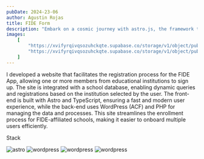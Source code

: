 ```yaml
---
pubDate: 2024-23-06
author: Agustin Rojas
title: FIDE Form
description: "Embark on a cosmic journey with astro.js, the framework that makes interstellar development a breeze. Pair it with Tailwind CSS for a design that's out of this world"
images:
    [
        "https://xvifyrqivqsozuhckqte.supabase.co/storage/v1/object/public/Images/fideform/2.jpeg?t=2024-10-14T00%3A52%3A03.707Z",
        "https://xvifyrqivqsozuhckqte.supabase.co/storage/v1/object/public/Images/fideform/1.jpeg?t=2024-10-14T00%3A51%3A56.424Z"
    ]
---
```



<ProjectImages client:only images={frontmatter.images} />


I developed a website that facilitates the registration process for the FIDE App, allowing one or more members from educational institutions to sign up. The site is integrated with a school database, enabling dynamic queries and registrations based on the institution selected by the user. The front-end is built with Astro and TypeScript, ensuring a fast and modern user experience, while the back-end uses WordPress (ACF) and PHP for managing the data and processes. This site streamlines the enrollment process for FIDE-affiliated schools, making it easier to onboard multiple users efficiently.

<div className="not-prose">
<div> <p className="font-chrono text-platinum text-4xl tracking-wide ">Stack</p></div>
<div className="flex gap-2">
<Image
    src={astro}
    alt="astro"
    class="rounded-md w-12 tablet:w-16 laptop:w-16"
/>
<Image
    src={TypeScript}
    alt="wordpress"
    class="rounded-md w-12 tablet:w-16 laptop:w-16"
/>
<Image
    src={wordpress}
    alt="wordpress"
    class="rounded-md w-12 tablet:w-16 laptop:w-16"
/>
<Image
    src={php}
    alt="wordpress"
    class="rounded-md w-12 tablet:w-16 laptop:w-16"
/>
</div>

</div>